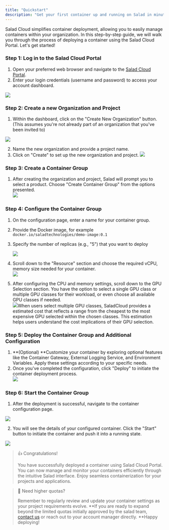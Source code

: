 ```yaml
---
title: "Quickstart"
description: "Get your first container up and running on Salad in minutes!"
---
```


Salad Cloud simplifies container deployment, allowing you to easily manage containers within your organization. In this step-by-step guide, we will walk you through the process of deploying a container using the Salad Cloud Portal. Let's get started!

### Step 1: Log in to the Salad Cloud Portal

1. Open your preferred web browser and navigate to the [Salad Cloud Portal](https://portal.salad.com).
2. Enter your login credentials (username and password) to access your account dashboard.

![](container-engine\images\45e3e02-image1.png)

### Step 2: Create a new Organization and Project

1. Within the dashboard, click on the "Create New Organization" button. (This assumes you're not already part of an organization that you've been invited to)

![](container-engine\images\0803131-image.png)

2. Name the new organization and provide a project name.
3. Click on "Create" to set up the new organization and project.
   ![](container-engine\images\9aa8a8e-image.png)

### Step 3: Create a Container Group

1. After creating the organization and project, Salad will prompt you to select a product. Choose "Create Container Group" from the options presented.  
   ![](https://files.readme.io/453f6c6-image.png)

### Step 4: Configure the Container Group

1. On the configuration page, enter a name for your container group.
2. Provide the Docker image, for example `docker.io/saladtechnologies/demo-image:0.1`
3. Specify the number of replicas (e.g., "5") that you want to deploy

   ![](https://files.readme.io/7bfb490-b7fcc7e-image.png)

4. Scroll down to the "Resource" section and choose the required vCPU, memory size needed for your container.  
   ![](https://files.readme.io/304f4f6-909d05c-image.png)
5. After configuring the CPU and memory settings, scroll down to the GPU Selection section. You have the option to select a single GPU class or multiple GPU classes for their workload, or even choose all available GPU classes if needed.  
   ![](https://files.readme.io/e512bb9-image.png)When users select multiple GPU classes, SaladCloud provides a estimated cost that reflects a range from the cheapest to the most expensive GPU selected within the chosen classes. This estimation helps users understand the cost implications of their GPU selection.

### Step 5: Deploy the Container Group and Additional Configuration

1. **(Optional) **Customize your container by exploring optional features like the Container Gateway, External Logging Service, and Environment Variables. Apply these settings according to your specific needs.
2. Once you've completed the configuration, click "Deploy" to initiate the container deployment process.  
   ![](https://files.readme.io/0348f54-image.png)

### Step 6: Start the Container Group

1. After the deployment is successful, navigate to the container configuration page.

![](container-engine\images\dbe7a66-image.png)

2. You will see the details of your configured container. Click the "Start" button to initiate the container and push it into a running state.

![](container-engine\images\a8abbe5-image.png)

> 👍 Congratulations!
>
> You have successfully deployed a container using Salad Cloud Portal. You can now manage and monitor your containers efficiently through the intuitive Salad interface. Enjoy seamless containerization for your projects and applications.

> 📘 Need higher quotas?
>
> Remember to regularly review and update your container settings as your project requirements evolve. **If you are ready to expand beyond the limited quotas initially approved by the salad team, [contact us](mailto:cloud@salad.com) or reach out to your account manager directly. **Happy deploying!
